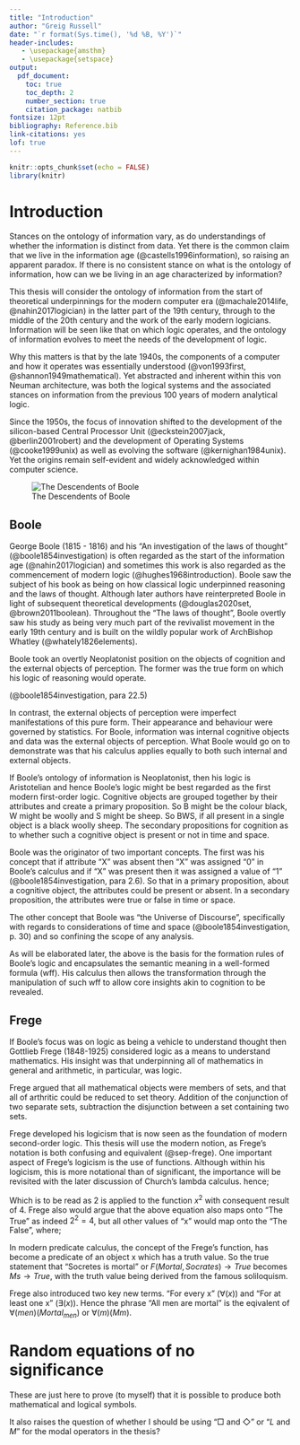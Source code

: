 ```yaml
---
title: "Introduction"
author: "Greig Russell"
date: "`r format(Sys.time(), '%d %B, %Y')`"
header-includes:
   - \usepackage{amsthm}
   - \usepackage{setspace}
output: 
  pdf_document:
    toc: true
    toc_depth: 2
    number_section: true
    citation_package: natbib
fontsize: 12pt
bibliography: Reference.bib
link-citations: yes
lof: true
---
```

\doublespacing
```r
knitr::opts_chunk$set(echo = FALSE)
library(knitr)
```

# Introduction

Stances on the ontology of information vary, as do understandings of whether the information is distinct from data. Yet there is the common claim that we live in the information age (@castells1996information), so raising an apparent paradox. If there is no consistent stance on what is the ontology of information, how can we be living in an age characterized by information?

This thesis will consider the ontology of information from the start of theoretical underpinnings for the modern computer era (@machale2014life,  @nahin2017logician) in the latter part of the 19th century, through to the middle of the 20th century and the work of the early modern logicians. Information will be seen like that on which logic operates, and the ontology of information evolves to meet the needs of the development of logic.

Why this matters is that by the late 1940s, the components of a computer and how it operates was essentially understood (@von1993first, @shannon1949mathematical). Yet abstracted and inherent within this von Neuman architecture, was both the logical systems and the associated stances on information from the previous 100 years of modern analytical logic.

Since the 1950s, the focus of innovation shifted to the development of the silicon-based Central Processor Unit (@eckstein2007jack, @berlin2001robert) and the development of Operating Systems (@cooke1999unix) as well as evolving the software (@kernighan1984unix). Yet the origins remain self-evident and widely acknowledged within computer science.

![The Descendents of Boole](Desc_of_Boole.png)

## Boole
George Boole (1815 - 1816) and his “An investigation of the laws of thought” (@boole1854investigation) is often regarded as the start of the information age (@nahin2017logician) and sometimes this work is also regarded as the commencement of modern logic (@hughes1968introduction). Boole saw the subject of his book as being on how classical logic underpinned reasoning and the laws of thought. Although later authors have reinterpreted Boole in light of subsequent theoretical developments (@douglas2020set, @brown2011boolean). Throughout the "The laws of thought", Boole overtly saw his study as being very much part of the revivalist movement in the early 19th century and is built on the wildly popular work of ArchBishop Whatley (@whately1826elements).

Boole took an overtly Neoplatonist position on the objects of cognition and the external objects of perception. The former was the true form on which his logic of reasoning would operate.

\begin{quotation}
It has been maintained, that propositions of the class referred to exist in the mind independently of experience, and that those conceptions which are the subjects of them are the imprints of eternal archetypes. With such archetypes, conceived, however, to possess a reality of which all the objects of sense are but a faint shadow or dim suggestion, Plato furnished his ideal world.
\end{quotation}
\flushright (@boole1854investigation, para 22.5)
\flushleft

In contrast, the external objects of perception were imperfect manifestations of this pure form. Their appearance and behaviour were governed by statistics.  For Boole, information was internal cognitive objects and data was the external objects of perception. What Boole would go on to demonstrate was that his calculus applies equally to both such internal and external objects.

If Boole’s ontology of information is Neoplatonist, then his logic is Aristotelian and hence Boole’s logic might be best regarded as the first modern first-order logic. Cognitive objects are grouped together by their attributes and create a primary proposition. So B might be the colour black, W might be woolly and S might be sheep. So BWS, if all present in a single object is a black woolly sheep.  The secondary propositions for cognition as to whether such a cognitive object is present or not in time and space. 

Boole was the originator of two important concepts. The first was his concept that if attribute “X” was absent then “X” was assigned “0” in Boole’s calculus and if “X” was present then it was assigned a value of “1” (@boole1854investigation, para 2.6). So that in a primary proposition, about a cognitive object, the attributes could be present or absent. In a secondary proposition, the attributes were true or false in time or space.

The other concept that Boole was “the Universe of Discourse”, specifically with regards to considerations of time and space (@boole1854investigation, p. 30) and so confining the scope of any analysis.

As will be elaborated later, the above is the basis for the formation rules of Boole’s logic and encapsulates the semantic meaning in a well-formed formula (wff). His calculus then allows the transformation through the manipulation of such wff to allow core insights akin to cognition to be revealed.

## Frege
If Boole’s focus was on logic as being a vehicle to understand thought then Gottlieb Frege (1848-1925) considered logic as a means to understand mathematics. His insight was that underpinning all of mathematics in general and arithmetic, in particular, was logic.

Frege argued that all mathematical objects were members of sets, and that all of arthritic could be reduced to set theory. Addition of the conjunction of two separate sets, subtraction the disjunction between a set containing two sets.

Frege developed his logicism that is now seen as the foundation of modern second-order logic. This thesis will use the modern notion, as Frege’s notation is both confusing and equivalent (@sep-frege). One important aspect of Frege’s logicism is the use of functions. Although within his logicism, this is more notational than of significant, the importance will be revisited with the later discussion of Church’s lambda calculus. hence;

\begin{equation}
F(x^2, 2) = 4
\end{equation}

Which is to be read as 2 is applied to the function $x^2$ with consequent result of 4. Frege also would argue that the above equation also maps onto “The True” as indeed $2^2 = 4$, but all other values of “x” would map onto the “The False”, where;

\begin{equation}
True =_{df}  H(a) \rightarrow H(a) 
\end{equation}

\begin{equation}
False =_{df} H(a) \rightarrow H(b)
\end{equation}

In modern predicate calculus, the concept of the Frege's function, has become a predicate of an object x which has a truth value. So the true statement that “Socretes is mortal” or $F(Mortal, Socrates) \rightarrow True$ becomes $Ms \rightarrow True$, with the truth value being derived from the famous soliloquism. 

Frege also introduced two key new terms. “For every x” ($\forall(x)$) and “For at least one x” ($\exists(x)$). Hence the phrase "All men are mortal" is the eqivalent of $\forall(men)(Mortal_{men})$ or $\forall(m)(Mm)$.

# Random equations of no significance
These are just here to prove (to myself) that it is possible to produce both mathematical and logical symbols.

\begin{equation}
\Box p \supset \Diamond p
\end{equation}

\begin{equation}
I(s_i) = -log_2(p_i)
\end{equation}

It also raises the question of whether I should be using "$\Box$ and $\Diamond$" or "*L* and *M*" for the modal operators in the thesis?

\newpage